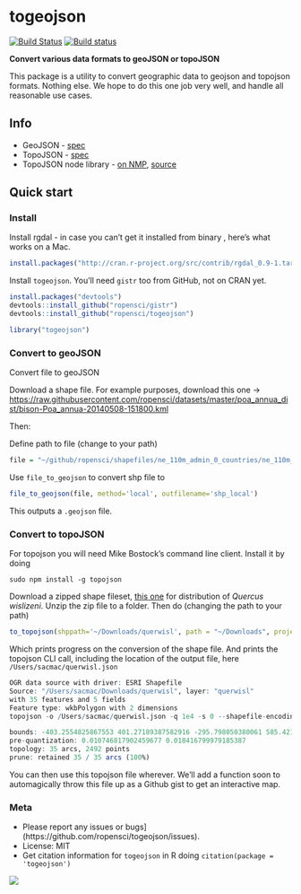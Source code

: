 togeojson
========

[![Build Status](https://api.travis-ci.org/ropensci/togeojson.png)](https://travis-ci.org/ropensci/togeojson)
[![Build status](https://ci.appveyor.com/api/projects/status/j3nr7n8nvutit7vh/branch/master)](https://ci.appveyor.com/project/sckott/togeojson/branch/master)

__Convert various data formats to geoJSON or topoJSON__

This package is a utility to convert geographic data to geojson and topojson formats. Nothing else. We hope to do this one job very well, and handle all reasonable use cases.

## Info

* GeoJSON - [spec](http://geojson.org/geojson-spec.html)
* TopoJSON - [spec](https://github.com/topojson/topojson-specification/blob/master/README.md)
* TopoJSON node library - [on NMP](https://www.npmjs.org/package/topojson), [source](https://github.com/mbostock/topojson)

## Quick start

### Install

Install rgdal - in case you can't get it installed from binary , here's what works on a Mac.

```r
install.packages("http://cran.r-project.org/src/contrib/rgdal_0.9-1.tar.gz", repos = NULL, type="source", configure.args = "--with-gdal-config=/Library/Frameworks/GDAL.framework/Versions/1.10/unix/bin/gdal-config --with-proj-include=/Library/Frameworks/PROJ.framework/unix/include --with-proj-lib=/Library/Frameworks/PROJ.framework/unix/lib")
```

Install `togeojson`. You'll need `gistr` too from GitHub, not on CRAN yet.

```r
install.packages("devtools")
devtools::install_github("ropensci/gistr")
devtools::install_github("ropensci/togeojson")
```

```r
library("togeojson")
```


### Convert to geoJSON

Convert file to geoJSON

Download a shape file. For example purposes, download this one -> [https://raw.githubusercontent.com/ropensci/datasets/master/poa_annua_dist/bison-Poa_annua-20140508-151800.kml](https://raw.githubusercontent.com/ropensci/datasets/master/poa_annua_dist/bison-Poa_annua-20140508-151800.kml)

Then:

Define path to file (change to your path)

```r
file = "~/github/ropensci/shapefiles/ne_110m_admin_0_countries/ne_110m_admin_0_countries.shp"
```

Use `file_to_geojson` to convert shp file to

```r
file_to_geojson(file, method='local', outfilename='shp_local')
```

This outputs a `.geojson` file.

### Convert to topoJSON

For topojson you will need Mike Bostock's command line client. Install it by doing

```
sudo npm install -g topojson
```

Download a zipped shape fileset, [this one](http://esp.cr.usgs.gov/data/little/querwisl.zip) for distribution of _Quercus wislizeni_. Unzip the zip file to a folder. Then do (changing the path to your path)

```r
to_topojson(shppath='~/Downloads/querwisl', path = "~/Downloads", projection='albers', projargs=list(rotate='[60, -35, 0]'))
```

Which prints progress on the conversion of the shape file. And prints the topojson CLI call, including the location of the output file, here `/Users/sacmac/querwisl.json`

```r
OGR data source with driver: ESRI Shapefile
Source: "/Users/sacmac/Downloads/querwisl", layer: "querwisl"
with 35 features and 5 fields
Feature type: wkbPolygon with 2 dimensions
topojson -o /Users/sacmac/querwisl.json -q 1e4 -s 0 --shapefile-encoding utf8 --projection 'd3.geo.albers().rotate([60, -35, 0])' -- /var/folders/gs/4khph0xs0436gmd2gdnwsg080000gn/T//Rtmp49APW7/querwisl.shp

bounds: -403.2554825867553 401.27189387582916 -295.798050380061 585.4214768677039 (cartesian)
pre-quantization: 0.010746817902459677 0.018416799979185387
topology: 35 arcs, 2492 points
prune: retained 35 / 35 arcs (100%)
```

You can then use this topojson file wherever. We'll add a function soon to automagically throw this file up as a Github gist to get an interactive map.

### Meta

* Please report any issues or bugs](https://github.com/ropensci/togeojson/issues).
* License: MIT
* Get citation information for `togeojson` in R doing `citation(package = 'togeojson')`

[![](http://ropensci.org/public_images/github_footer.png)](http://ropensci.org)
